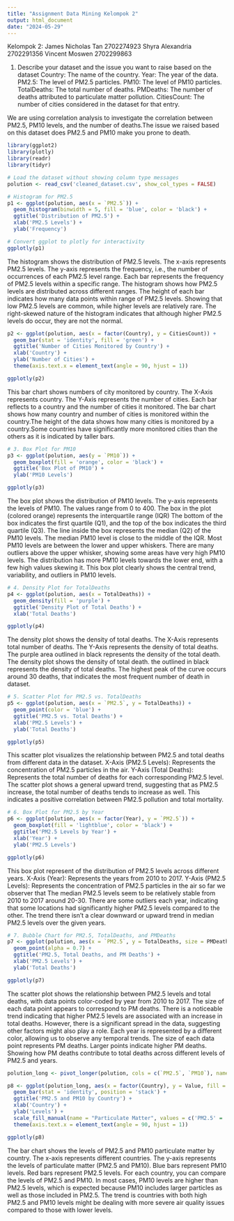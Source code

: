 ```yaml
---
title: "Assignment Data Mining Kelompok 2"
output: html_document
date: "2024-05-29"
---
```

Kelompok 2:
James Nicholas Tan 2702274923
Shyra Alexandria 2702291356
Vincent Moswen 2702299863


1. Describe your dataset and the issue you want to raise based on the dataset
Country: The name of the country.
Year: The year of the data.
PM2.5: The level of PM2.5 particles.
PM10: The level of PM10 particles.
TotalDeaths: The total number of deaths.
PMDeaths: The number of deaths attributed to particulate matter pollution.
CitiesCount: The number of cities considered in the dataset for that entry.

We are using correlation analysis to investigate the correlation between PM2.5, PM10 levels, and the number of deaths.The issue we raised based on this dataset does PM2.5 and PM10 make you prone to death.


```r
library(ggplot2)
library(plotly)
library(readr)
library(tidyr)

# Load the dataset without showing column type messages
polution <- read_csv('cleaned_dataset.csv', show_col_types = FALSE)

# Histogram for PM2.5
p1 <- ggplot(polution, aes(x = `PM2.5`)) +
  geom_histogram(binwidth = 5, fill = 'blue', color = 'black') +
  ggtitle('Distribution of PM2.5') +
  xlab('PM2.5 Levels') +
  ylab('Frequency')

# Convert ggplot to plotly for interactivity
ggplotly(p1)


```
The histogram shows the distribution of PM2.5 levels.
The x-axis represents PM2.5 levels.
The y-axis represents the frequency, i.e., the number of occurrences of each PM2.5 level range.
Each bar represents the frequency of PM2.5 levels within a specific range.
The histogram shows how PM2.5 levels are distributed across different ranges. The height of each bar indicates how many data points within range of PM2.5 levels. Showing that low PM2.5 levels are common, while higher levels are relatively rare. The right-skewed nature of the histogram indicates that although higher PM2.5 levels do occur, they are not the normal.

```r
p2 <- ggplot(polution, aes(x = factor(Country), y = CitiesCount)) +
  geom_bar(stat = 'identity', fill = 'green') +
  ggtitle('Number of Cities Monitored by Country') +
  xlab('Country') +
  ylab('Number of Cities') +
  theme(axis.text.x = element_text(angle = 90, hjust = 1))

ggplotly(p2)
```
This bar chart shows numbers of city monitored by country.
The X-Axis represents country.
The Y-Axis represents the number of cities.
Each bar reflects to a country and the number of cities it monitored.
The bar chart shows how many country and number of cities is monitored within the country.The height of the data shows how many cities is monitored by a country.Some countries have significantly more monitored cities than the others as it is indicated by taller bars.


```r
# 3. Box Plot for PM10
p3 <- ggplot(polution, aes(y = `PM10`)) +
  geom_boxplot(fill = 'orange', color = 'black') +
  ggtitle('Box Plot of PM10') +
  ylab('PM10 Levels')

ggplotly(p3)
```
The box plot shows the distribution of PM10 levels.
The y-axis represents the levels of PM10. The values range from 0 to 400.
The box in the plot (colored orange) represents the interquartile range (IQR)
The bottom of the box indicates the first quartile (Q1), and the top of the box indicates the third quartile (Q3).
The line inside the box represents the median (Q2) of the PM10 levels.
The median PM10 level is close to the middle of the IQR. Most PM10 levels are between the lower and upper whiskers. There are many outliers above the upper whisker, showing some areas have very high PM10 levels. The distribution has more PM10 levels towards the lower end, with a few high values skewing it. This box plot clearly shows the central trend, variability, and outliers in PM10 levels.


```r
# 4. Density Plot for TotalDeaths
p4 <- ggplot(polution, aes(x = TotalDeaths)) +
  geom_density(fill = 'purple') +
  ggtitle('Density Plot of Total Deaths') +
  xlab('Total Deaths')

ggplotly(p4)
```
The density plot shows the density of total deaths.
The X-Axis represents total number of deaths.
The Y-Axis represents the density of total deaths.
The purple area outlined in black represents the density of the total death.
The density plot shows the density of total death. the outlined in black represents the density of total deaths. The highest peak of the curve occurs around 30 deaths, that indicates the most frequent number of death in dataset.


```r
# 5. Scatter Plot for PM2.5 vs. TotalDeaths
p5 <- ggplot(polution, aes(x = `PM2.5`, y = TotalDeaths)) +
  geom_point(color = 'blue') +
  ggtitle('PM2.5 vs. Total Deaths') +
  xlab('PM2.5 Levels') +
  ylab('Total Deaths')

ggplotly(p5)
```
This scatter plot visualizes the relationship between PM2.5 and total deaths from different data in the dataset. 
X-Axis (PM2.5 Levels): Represents the concentration of PM2.5 particles in the air.
Y-Axis (Total Deaths): Represents the total number of deaths for each corresponding PM2.5 level.
The scatter plot shows a general upward trend, suggesting that as PM2.5 increase, the total number of deaths tends to increase as well. This indicates a positive correlation between PM2.5 pollution and total mortality.


```r
# 6. Box Plot for PM2.5 by Year
p6 <- ggplot(polution, aes(x = factor(Year), y = `PM2.5`)) +
  geom_boxplot(fill = 'lightblue', color = 'black') +
  ggtitle('PM2.5 Levels by Year') +
  xlab('Year') +
  ylab('PM2.5 Levels')

ggplotly(p6)
```

This box plot represent of the distribution of PM2.5 levels across different years.
X-Axis (Year): Represents the years from 2010 to 2017.
Y-Axis (PM2.5 Levels): Represents the concentration of PM2.5 particles in the air
so far we observer that The median PM2.5 levels seem to be relatively stable from 2010 to 2017 around 20-30. There are some outliers each year, indicating that some locations had significantly higher PM2.5 levels compared to the other.
The trend there isn't a clear downward or upward trend in median PM2.5 levels over the given years.


```r
# 7. Bubble Chart for PM2.5, TotalDeaths, and PMDeaths
p7 <- ggplot(polution, aes(x = `PM2.5`, y = TotalDeaths, size = PMDeaths, color = factor(Year))) +
  geom_point(alpha = 0.7) +
  ggtitle('PM2.5, Total Deaths, and PM Deaths') +
  xlab('PM2.5 Levels') +
  ylab('Total Deaths')

ggplotly(p7)
```
The scatter plot shows the relationship between PM2.5 levels and total deaths, with data points color-coded by year from 2010 to 2017. The size of each data point appears to correspond to PM deaths.
There is a noticeable trend indicating that higher PM2.5 levels are associated with an increase in total deaths. However, there is a significant spread in the data, suggesting other factors might also play a role.
Each year is represented by a different color, allowing us to observe any temporal trends.
The size of each data point represents PM deaths. Larger points indicate higher PM deaths. Showing how PM deaths contribute to total deaths across different levels of PM2.5 and years.


```r
polution_long <- pivot_longer(polution, cols = c(`PM2.5`, `PM10`), names_to = 'Particulate', values_to = 'Value')

p8 <- ggplot(polution_long, aes(x = factor(Country), y = Value, fill = Particulate)) +
  geom_bar(stat = 'identity', position = 'stack') +
  ggtitle('PM2.5 and PM10 by Country') +
  xlab('Country') +
  ylab('Levels') +
  scale_fill_manual(name = "Particulate Matter", values = c('PM2.5' = 'red', 'PM10' = 'blue')) +
  theme(axis.text.x = element_text(angle = 90, hjust = 1))

ggplotly(p8)
```
The bar chart shows the levels of PM2.5 and PM10 particulate matter by country.
The x-axis represents different countries.
The y-axis represents the levels of particulate matter (PM2.5 and PM10).
Blue bars represent PM10 levels.
Red bars represent PM2.5 levels.
For each country, you can compare the levels of PM2.5 and PM10. In most cases, PM10 levels are higher than PM2.5 levels, which is expected because PM10 includes larger particles as well as those included in PM2.5. The trend is countries with both high PM2.5 and PM10 levels might be dealing with more severe air quality issues compared to those with lower levels.

